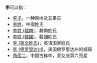 '''李'''可以指：
* [[李子|李子]]，一种果树及其果实
* [[李姓|李姓]]，中國姓氏
* [[李姓_(越南)|李姓 (越南)]]，越南姓氏
* [[李姓_(韓國)|李姓 (韓國)]]，韓國姓氏
* [[李_(英文姓氏)|李 (英文姓氏)]]，英语国家姓氏
* [[李_(佛罗里达州)|李 (佛罗里达州)]]，美国佛罗里达州的城镇
* [[角宿二|角宿二]]，中国古称李，室女座第六亮星

{{Disambig|Cat=一字消歧义}}